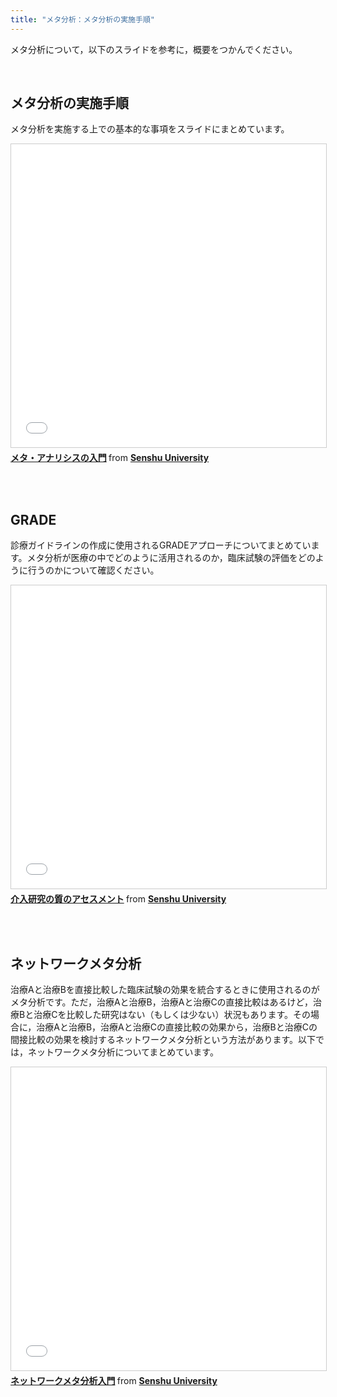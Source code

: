 ```yaml
---
title: "メタ分析：メタ分析の実施手順"
---
```


メタ分析について，以下のスライドを参考に，概要をつかんでください。

<br>

## メタ分析の実施手順

メタ分析を実施する上での基本的な事項をスライドにまとめています。

<iframe src="//www.slideshare.net/slideshow/embed_code/key/NNW9OPcULYgH7B" width="595" height="485" frameborder="0" marginwidth="0" marginheight="0" scrolling="no" style="border:1px solid #CCC; border-width:1px; margin-bottom:5px; max-width: 100%;" allowfullscreen> </iframe> <div style="margin-bottom:5px"> <strong> <a href="//www.slideshare.net/YoshihikoKunisato/ss-37490113" title="メタ・アナリシスの入門" target="_blank">メタ・アナリシスの入門</a> </strong> from <strong><a href="https://www.slideshare.net/YoshihikoKunisato" target="_blank">Senshu University</a></strong> </div>

<br>
<br>

## GRADE

診療ガイドラインの作成に使用されるGRADEアプローチについてまとめています。メタ分析が医療の中でどのように活用されるのか，臨床試験の評価をどのように行うのかについて確認ください。

<iframe src="//www.slideshare.net/slideshow/embed_code/key/1cUjBN4N112Vh1" width="595" height="485" frameborder="0" marginwidth="0" marginheight="0" scrolling="no" style="border:1px solid #CCC; border-width:1px; margin-bottom:5px; max-width: 100%;" allowfullscreen> </iframe> <div style="margin-bottom:5px"> <strong> <a href="//www.slideshare.net/YoshihikoKunisato/ss-40896238" title="介入研究の質のアセスメント" target="_blank">介入研究の質のアセスメント</a> </strong> from <strong><a href="https://www.slideshare.net/YoshihikoKunisato" target="_blank">Senshu University</a></strong> </div>

<br>
<br>

## ネットワークメタ分析

治療Aと治療Bを直接比較した臨床試験の効果を統合するときに使用されるのがメタ分析です。ただ，治療Aと治療B，治療Aと治療Cの直接比較はあるけど，治療Bと治療Cを比較した研究はない（もしくは少ない）状況もあります。その場合に，治療Aと治療B，治療Aと治療Cの直接比較の効果から，治療Bと治療Cの間接比較の効果を検討するネットワークメタ分析という方法があります。以下では，ネットワークメタ分析についてまとめています。

<iframe src="//www.slideshare.net/slideshow/embed_code/key/NgwM14uepVnWpc" width="595" height="485" frameborder="0" marginwidth="0" marginheight="0" scrolling="no" style="border:1px solid #CCC; border-width:1px; margin-bottom:5px; max-width: 100%;" allowfullscreen> </iframe> <div style="margin-bottom:5px"> <strong> <a href="//www.slideshare.net/YoshihikoKunisato/ss-125951316" title="ネットワークメタ分析入門" target="_blank">ネットワークメタ分析入門</a> </strong> from <strong><a href="https://www.slideshare.net/YoshihikoKunisato" target="_blank">Senshu University</a></strong> </div>